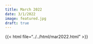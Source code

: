 ```yaml
---
title: March 2022
date: 3/1/2022
image: featured.jpg 
draft: true
---
```



{{< html file="../../html/mar2022.html" >}}
